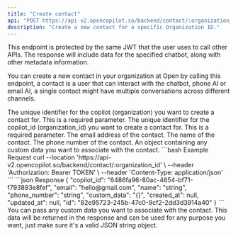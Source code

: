 ```yaml
---
title: "Create contact"
api: "POST https://api-v2.opencopilot.so/backend/contact/:organization_id"
description: "Create a new contact for a specific Organization ID."
---
```


<Warning>
This endpoint is protected by the same JWT that the user uses to call other APIs. The response will include data for the specified chatbot, along with other metadata information.
</Warning>


You can create a new contact in your organization at Open by calling this endpoint, a contact is a user that can interact with the chatbot, phone AI or email AI, a single contact might have multiple conversations across different channels.



<ParamField path="organization_id" type="string" required>
  The unique identifier for the copilot (organization) you want to create a contact for. This is a required parameter.
</ParamField>

<ParamField body="copilot_id" type="string" default="uuid" required>
  The unique identifier for the copilot_id (organization_id) you want to create a contact for. This is a required parameter.
</ParamField>

<ParamField body="email" type="string" default="string">
  The email address of the contact. 
</ParamField>

<ParamField body="name" type="string" default="string">
  The name of the contact. 
</ParamField>

<ParamField body="phone_number" type="string" default="string">
  The phone number of the contact. 
</ParamField>

<ParamField body="custom_data" type="object" default="{}">
  An object containing any custom data you want to associate with the contact. 
</ParamField>


<RequestExample>
```bash Example Request
curl --location 'https://api-v2.opencopilot.so/backend/contact/:organization_id' \
  --header 'Authorization: Bearer TOKEN' \ 
  --header 'Content-Type: application/json' 
```
</RequestExample>

<ResponseExample>
```json Response
{
  "copilot_id": "6486fa96-80ac-4654-bf71-f793893e8fef",
  "email": "hello@gmail.com",
  "name": "string",
  "phone_number": "string",
  "custom_data": "{}",
  "created_at": null,
  "updated_at": null,
  "id": "82e95723-245b-47c0-9cf2-2dd3d3914a40"
}
```
</ResponseExample>

<Info>
You can pass any custom data you want to associate with the contact. This data will be returned in the response and can be used for any purpose you want, just make sure it's a valid JSON string object.
</Info>
